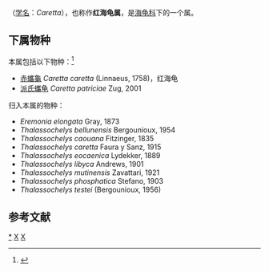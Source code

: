 {{Automatic taxobox
| taxon = Caretta
| authority = Rafinesque, 1814
| subdivision_ranks = 种
| subdivision = 见正文
| synonyms = 
* ''Caouana'' Cocteau & Bibron, 1838
* ''Eremonia'' Gray, 1873
* ''Thalassiochelis'' Nardo, 1864
* ''Thallasochelys'' Barbour & Cole, 1906
}}

'''{{PAGENAMEBASE}}'''（[[学名|学名]]：''Caretta''），也称作'''红海龟属'''，是[[海龟科|海龟科]]下的一个属。

==下属物种==
本属包括以下物种：<ref>{{cite web |title=Caretta Rafinesque, 1814 |url=https://www.gbif.org/species/2442177 |website=GBIF}}</ref>
* [[赤蠵龜|赤蠵龜]] ''Caretta caretta'' (Linnaeus, 1758)，红海龟
* [[派氏蠵龟|派氏蠵龟]] ''Caretta patriciae'' Zug, 2001
;归入本属的物种：
* ''Eremonia elongata'' Gray, 1873
* ''Thalassochelys bellunensis'' Bergounioux, 1954
* ''Thalassochelys caouana'' Fitzinger, 1835
* ''Thalassochelys caretta'' Faura y Sanz, 1915
* ''Thalassochelys eocaenica'' Lydekker, 1889
* ''Thalassochelys libyca'' Andrews, 1901
* ''Thalassochelys mutinensis'' Zavattari, 1921
* ''Thalassochelys phosphatica'' Stefano, 1903
* ''Thalassochelys testei'' (Bergounioux, 1956)

== 参考文献 ==
{{Reflist}}

{{taxonbar}}
[[Category:_蠵龟属|*]]
[[Category:_海龟科|X]]
[[Category:_1814年描述的分类群|X]]